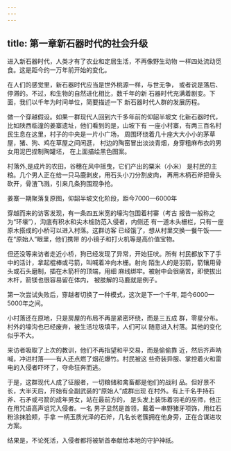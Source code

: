 ```yaml
---
---
---
```

title: 第一章新石器时代的社会升级
---



进入新石器时代，人类才有了农业和定居生活，不再像野生动物 一样四处流动觅食。这是距今约一万年前开始的变化。

在人们的感觉里，新石器时代应当是世外桃源一样，与世无争， 或者说是落后、停滞的。不过，和生物的自然进化相比，数千年的新 石器时代充满着剧变。下面，我们以千年为时间单位，简要描述一下 新石器时代人群的发展历程。

做一个穿越假设。如果一群现代人回到六千多年前的仰韶半坡文 化新石器时代，比如陕西临潼的姜寨遗址，他们看到的是，山坡下有 一座小村寨，有两三百名村民生息在这里，村子的中央是一片小广场， 周围环绕着几十座大大小小的茅草屋，猪、狗、鸡在草屋之间闲逛， 村边的陶窑冒出淡淡青烟，身穿粗麻布衣的男女用泥巴捏制陶罐坯， 在上面描绘黑色图案。

村落外,是成片的农田，谷穗在风中摇曳，它们产出的粟米（小米） 是村民的主粮。几个男人正在给一只马鹿剥皮，用石头小刀分割皮肉， 再用木柄石斧把骨头砍开，骨渣飞溅，引来几条狗围观争抢。



姜寨一期聚落复原图，仰韶半坡文化阶段，距今7000—6000年

穿越而来的访客发现，有一条四五米宽的壕沟包围着村寨（考古 报告一般称之为“环壕”），沟底有积水和尖木桩防范入侵者，内侧还 有一道木头栅栏，只有一座原木搭成的小桥可以进入村落。这群访客 已经饿了，想从村里交换一餐午饭——在“原始人”眼里，他们携带 的小镜子和打火机等是高价值宝物。

但还没等来访者走近小桥，狗已经发现了异常，开始狂吠。所有 村民都放下了手中的活计，拿起棍棒或弓箭，叫喊着冲向木栅。射向 陌生人的是羽箭，箭镶用骨头或石头磨制，插在木箭杆的顶端，用细 麻线绑牢。被射中会很痛苦，即使拔出木杆，箭镁也很容易留在体内， 被肢解的马鹿就是例子。

第一次尝试失败后，穿越者切换了一种模式，这次是下一个千年, 距今6000—5000年之间。

小村落还在原地，只是房屋的布局不再是紧密环绕，而是三五成 群，零星分布。村外的壕沟也已经废弃，被生活垃圾填平，人们可以 随意进入村落。其他的变化似乎不大。

来访者吸取了上次的教训，他们不再指望和平交易，而是偷偷靠 近，然后齐声呐喊，冲进村落——有人还点燃了烟花爆竹。村民被这 些奇装异服、掌控着火和雷电的入侵者吓坏了，夺命狂奔而逃。

于是，这群现代人成了征服者，一切粮储和禽畜都是他们的战利 品。但好景不长，大半天后，开始有全副武装的“原始人”成群出现 在村外。有上千名手持石斧、石矛或弓箭的成年男女，站在最前方的， 是头发上装饰着羽毛的巫师，他正在用咒语高声诅咒入侵者。一名 男子显然是首领，戴着一串野猪牙项饰，用红石粉涂抹脸颊，手拿 一柄玉质光泽的石斧，几名长老簇拥在他身旁，正在合谋进攻方案。

结果是，不论死活，入侵者都将被斩首奉献给本地的守护神祇。